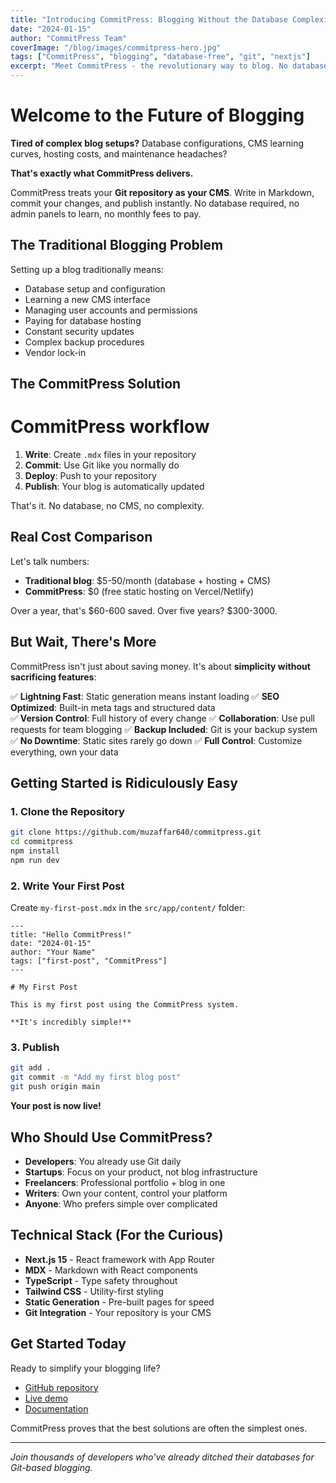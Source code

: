 ```yaml
---
title: "Introducing CommitPress: Blogging Without the Database Complexity"
date: "2024-01-15"
author: "CommitPress Team"
coverImage: "/blog/images/commitpress-hero.jpg"
tags: ["CommitPress", "blogging", "database-free", "git", "nextjs"]
excerpt: "Meet CommitPress - the revolutionary way to blog. No database, no CMS, no complexity. Just pure simplicity."
---
```


# Welcome to the Future of Blogging

**Tired of complex blog setups?** Database configurations, CMS learning curves, hosting costs, and maintenance headaches?

**That's exactly what CommitPress delivers.**

CommitPress treats your **Git repository as your CMS**. Write in Markdown, commit your changes, and publish instantly. No database required, no admin panels to learn, no monthly fees to pay.

## The Traditional Blogging Problem

Setting up a blog traditionally means:

- Database setup and configuration
- Learning a new CMS interface
- Managing user accounts and permissions
- Paying for database hosting
- Constant security updates
- Complex backup procedures
- Vendor lock-in

## The CommitPress Solution

# CommitPress workflow

1. **Write**: Create `.mdx` files in your repository
2. **Commit**: Use Git like you normally do
3. **Deploy**: Push to your repository
4. **Publish**: Your blog is automatically updated

That's it. No database, no CMS, no complexity.

## Real Cost Comparison

Let's talk numbers:

- **Traditional blog**: $5-50/month (database + hosting + CMS)
- **CommitPress**: $0 (free static hosting on Vercel/Netlify)

Over a year, that's $60-600 saved. Over five years? $300-3000.

## But Wait, There's More

CommitPress isn't just about saving money. It's about **simplicity without sacrificing features**:

✅ **Lightning Fast**: Static generation means instant loading
✅ **SEO Optimized**: Built-in meta tags and structured data  
✅ **Version Control**: Full history of every change
✅ **Collaboration**: Use pull requests for team blogging
✅ **Backup Included**: Git is your backup system
✅ **No Downtime**: Static sites rarely go down
✅ **Full Control**: Customize everything, own your data

## Getting Started is Ridiculously Easy

### 1. Clone the Repository

```bash
git clone https://github.com/muzaffar640/commitpress.git
cd commitpress
npm install
npm run dev
```

### 2. Write Your First Post

Create `my-first-post.mdx` in the `src/app/content/` folder:

```mdx
---
title: "Hello CommitPress!"
date: "2024-01-15"
author: "Your Name"
tags: ["first-post", "CommitPress"]
---

# My First Post

This is my first post using the CommitPress system.

**It's incredibly simple!**
```

### 3. Publish

```bash
git add .
git commit -m "Add my first blog post"
git push origin main
```

**Your post is now live!**

## Who Should Use CommitPress?

- **Developers**: You already use Git daily
- **Startups**: Focus on your product, not blog infrastructure
- **Freelancers**: Professional portfolio + blog in one
- **Writers**: Own your content, control your platform
- **Anyone**: Who prefers simple over complicated

## Technical Stack (For the Curious)

- **Next.js 15** - React framework with App Router
- **MDX** - Markdown with React components
- **TypeScript** - Type safety throughout
- **Tailwind CSS** - Utility-first styling
- **Static Generation** - Pre-built pages for speed
- **Git Integration** - Your repository is your CMS

## Get Started Today

Ready to simplify your blogging life?

- [GitHub repository](https://github.com/muzaffar640/commitpress)
- [Live demo](https://commitpress.vercel.app)
- [Documentation](https://github.com/muzaffar640/commitpress#readme)

CommitPress proves that the best solutions are often the simplest ones.

---

_Join thousands of developers who've already ditched their databases for Git-based blogging._
